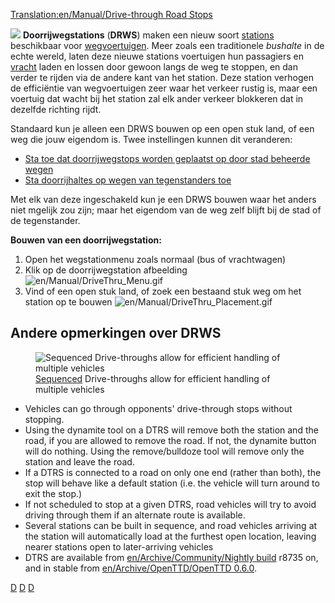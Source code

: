 [[Translation:en/Manual/Drive-through Road Stops]]
{{nl/Vertaling|en/Manual/Drive-through Road Stops|0}}


[[File:en/Manual/DriveThru Bus Stops.gif|left|]]
'''Doorrijwegstations''' ('''DRWS''') maken een nieuw soort [[nl/Manual/Stations|stations]] beschikbaar voor [[nl/Manual/Wegvoertuigen|wegvoertuigen]]. Meer zoals een traditionele ''bushalte'' in de echte wereld, laten deze nieuwe stations voertuigen hun passagiers en [[nl/Manual/Vracht|vracht]] laden en lossen door gewoon langs de weg te stoppen, en dan verder te rijden via de andere kant van het station. Deze station verhogen de efficiëntie van wegvoertuigen zeer waar het verkeer rustig is, maar een voertuig dat wacht bij het station zal elk ander verkeer blokkeren dat in dezelfde richting rijdt.

Standaard kun je alleen een DRWS bouwen op een open stuk land, of een weg die jouw eigendom is. Twee instellingen kunnen dit veranderen: 

* [[nl/Archive/Manual/Settings/Geavanceerde instellingen/Stations#sta-toe-dat-doorrijwegstops-worden-geplaatst-op-door-stad-beheerde-wegen|Sta toe dat doorrijwegstops worden geplaatst op door stad beheerde wegen]]
* [[nl/Archive/Manual/Settings/Geavanceerde instellingen/Stations#sta-doorrijhaltes-op-wegen-van-tegenstanders-toe|Sta doorrijhaltes op wegen van tegenstanders toe]]

Met elk van deze ingeschakeld kun je een DRWS bouwen waar het anders niet mgelijk zou zijn; maar het eigendom van de weg zelf blijft bij de stad of de tegenstander. 

'''Bouwen van een doorrijwegstation:'''
#Open het wegstationmenu zoals normaal (bus of vrachtwagen)
#Klik op de doorrijwegstation afbeelding [[File:en/Manual/DriveThru Menu.gif|none]]
#Vind of een open stuk land, of zoek een bestaand stuk weg om het station op te bouwen [[File:en/Manual/DriveThru Placement.gif|none]]

==Andere opmerkingen over DRWS==
[[File:en/Manual/DriveThru Multiple.gif|frame|[[en/Manual/Loading Bays#multistop|Sequenced]] Drive-throughs allow for efficient handling of multiple vehicles]]
*Vehicles can go through opponents' drive-through stops without stopping.
*Using the dynamite tool on a DTRS will remove both the station and the road, if you are allowed to remove the road. If not, the dynamite button will do nothing.  Using the remove/bulldoze tool will remove only the station and leave the road.
*If a DTRS is connected to a road on only one end (rather than both), the stop will behave like a default station (i.e. the vehicle will turn around to exit the stop.)
*If not scheduled to stop at a given DTRS, road vehicles will try to avoid driving through them if an alternate route is available.
*Several stations can be built in sequence, and road vehicles arriving at the station will automatically load at the furthest open location, leaving nearer stations open to later-arriving vehicles
*DTRS are available from [[en/Archive/Community/Nightly build]] r8735 on, and in stable from [[en/Archive/OpenTTD/OpenTTD 0.6.0]].

[[Category:en/Archive/OpenTTD/0.6.0 Features|D]]
[[Category:nl/Manual/Constructie|D]]
[[Category:nl/Manual/Spelen|D]]